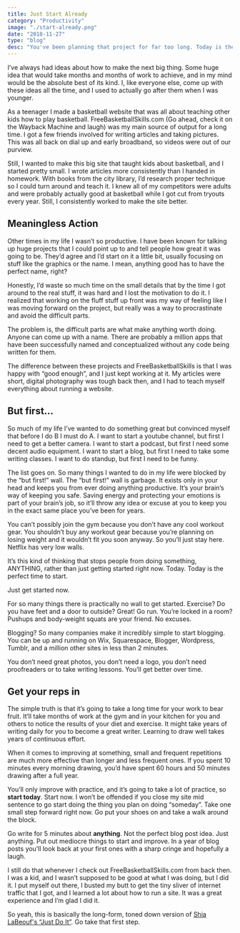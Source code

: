 ```yaml
---
title: Just Start Already
category: "Productivity"
image: "./start-already.png"
date: "2018-11-27"
type: "blog"
desc: "You've been planning that project for far too long. Today is the day you need to start! Learn why stepping forward is always the right thing to do."
---
```


I’ve always had ideas about how to make the next big thing. Some huge idea that would take months and months of work to achieve, and in my mind would be the absolute best of its kind. I, like everyone else, come up with these ideas all the time, and I used to actually go after them when I was younger.

As a teenager I made a basketball website that was all about teaching other kids how to play basketball. FreeBasketballSkills.com (Go ahead, check it on the Wayback Machine and laugh) was my main source of output for a long time. I got a few friends involved for writing articles and taking pictures. This was all back on dial up and early broadband, so videos were out of our purview.

Still, I wanted to make this big site that taught kids about basketball, and I started pretty small. I wrote articles more consistently than I handed in homework. With books from the city library, I’d research proper technique so I could turn around and teach it. I knew all of my competitors were adults and were probably actually good at basketball while I got cut from tryouts every year. Still, I consistently worked to make the site better.

## Meaningless Action

Other times in my life I wasn’t so productive. I have been known for talking up huge projects that I could point up to and tell people how great it was going to be. They’d agree and I’d start on it a little bit, usually focusing on stuff like the graphics or the name. I mean, anything good has to have the perfect name, right?

Honestly, I’d waste so much time on the small details that by the time I got around to the real stuff, it was hard and I lost the motivation to do it. I realized that working on the fluff stuff up front was my way of feeling like I was moving forward on the project, but really was a way to procrastinate and avoid the difficult parts.

The problem is, the difficult parts are what make anything worth doing. Anyone can come up with a name. There are probably a million apps that have been successfully named and conceptualized without any code being written for them.

The difference between these projects and FreeBasketballSkills is that I was happy with “good enough”, and I just kept working at it. My articles were short, digital photography was tough back then, and I had to teach myself everything about running a website.

## But first…

So much of my life I’ve wanted to do something great but convinced myself that before I do B I must do A. I want to start a youtube channel, but first I need to get a better camera. I want to start a podcast, but first I need some decent audio equipment. I want to start a blog, but first I need to take some writing classes. I want to do standup, but first I need to be funny.

The list goes on. So many things I wanted to do in my life were blocked by the “but first!” wall. The “but first!” wall is garbage. It exists only in your head and keeps you from ever doing anything productive. It’s your brain’s way of keeping you safe. Saving energy and protecting your emotions is part of your brain’s job, so it’ll throw any idea or excuse at you to keep you in the exact same place you’ve been for years.

You can’t possibly join the gym because you don’t have any cool workout gear. You shouldn’t buy any workout gear because you’re planning on losing weight and it wouldn’t fit you soon anyway. So you’ll just stay here. Netflix has very low walls.

It’s this kind of thinking that stops people from doing something, ANYTHING, rather than just getting started right now. Today. Today is the perfect time to start.

Just get started now.

For so many things there is practically no wall to get started. Exercise? Do you have feet and a door to outside? Great! Go run. You’re locked in a room? Pushups and body-weight squats are your friend. No excuses.

Blogging? So many companies make it incredibly simple to start blogging. You can be up and running on Wix, Squarespace, Blogger, Wordpress, Tumblr, and a million other sites in less than 2 minutes.

You don’t need great photos, you don’t need a logo, you don’t need proofreaders or to take writing lessons. You’ll get better over time.

## Get your reps in

The simple truth is that it’s going to take a long time for your work to bear fruit. It’ll take months of work at the gym and in your kitchen for you and others to notice the results of your diet and exercise. It might take years of writing daily for you to become a great writer. Learning to draw well takes years of continuous effort.

When it comes to improving at something, small and frequent repetitions are much more effective than longer and less frequent ones. If you spent 10 minutes every morning drawing, you’d have spent 60 hours and 50 minutes drawing after a full year.

You’ll only improve with practice, and it’s going to take a lot of practice, so **start today**. Start now. I won’t be offended if you close my site mid sentence to go start doing the thing you plan on doing “someday”. Take one small step forward right now. Go put your shoes on and take a walk around the block.

Go write for 5 minutes about **anything**. Not the perfect blog post idea. Just anything. Put out mediocre things to start and improve. In a year of blog posts you’ll look back at your first ones with a sharp cringe and hopefully a laugh.

I still do that whenever I check out FreeBasketballSkills.com from back then. I was a kid, and I wasn’t supposed to be good at what I was doing, but I did it. I put myself out there, I busted my butt to get the tiny sliver of internet traffic that I got, and I learned a lot about how to run a site. It was a great experience and I’m glad I did it.

So yeah, this is basically the long-form, toned down version of [Shia LaBeouf's “Just Do It”](https://www.youtube.com/watch?v=ZXsQAXx_ao0). Go take that first step.
